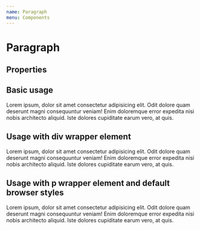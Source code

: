 ```yaml
---
name: Paragraph
menu: Components
---
```



# Paragraph

## Properties

<PropsTable of={Paragraph} />

## Basic usage

<Playground>
    <Paragraph>
        Lorem ipsum, dolor sit amet consectetur adipisicing elit. Odit dolore quam deserunt magni consequuntur veniam! Enim doloremque error expedita nisi nobis architecto aliquid. Iste dolores cupiditate earum vero, at quis.
    </Paragraph>
</Playground>

## Usage with div wrapper element

<Playground>
    <Paragraph as="div">
        Lorem ipsum, dolor sit amet consectetur adipisicing elit. Odit dolore quam deserunt magni consequuntur veniam! Enim doloremque error expedita nisi nobis architecto aliquid. Iste dolores cupiditate earum vero, at quis.
    </Paragraph>
</Playground>

## Usage with p wrapper element and default browser styles

<Playground>
    <Paragraph as="p" marginAll="default">
        Lorem ipsum, dolor sit amet consectetur adipisicing elit. Odit dolore quam deserunt magni consequuntur veniam! Enim doloremque error expedita nisi nobis architecto aliquid. Iste dolores cupiditate earum vero, at quis.
    </Paragraph>
</Playground>
